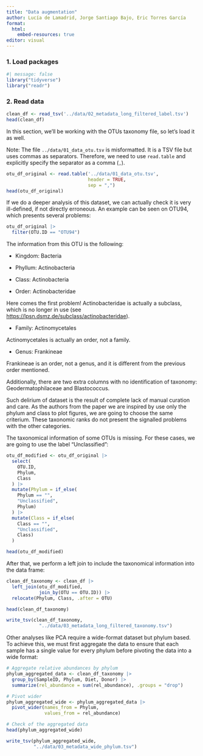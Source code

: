 ```yaml
---
title: "Data augmentation"
author: Lucía de Lamadrid, Jorge Santiago Bajo, Eric Torres García
format:
  html:
    embed-resources: true
editor: visual
---
```


### 1. Load packages

```r
#| message: false 
library("tidyverse") 
library("readr")
```

### 2. Read data

```r
clean_df <- read_tsv('../data/02_metadata_long_filtered_label.tsv')
head(clean_df)
```

In this section, we'll be working with the OTUs taxonomy file, so let's load it as well.

Note: The file `../data/01_data_otu.tsv` is misformatted. It is a TSV file but uses commas as separators. Therefore, we need to use `read.table` and explicitly specify the separator as a comma (`,`).

```r
otu_df_original <- read.table('../data/01_data_otu.tsv', 
                              header = TRUE, 
                              sep = ",")
head(otu_df_original)
```

If we do a deeper analysis of this dataset, we can actually check it is very ill-defined, if not directly erroneous. An example can be seen on OTU94, which presents several problems:

```r
otu_df_original |> 
  filter(OTU.ID == "OTU94")
```

The information from this OTU is the following:

-   Kingdom: Bacteria

-   Phyllum: Actinobacteria

-   Class: Actinobacteria

-   Order: Actinobacteridae

Here comes the first problem! Actinobacteridae is actually a subclass, which is no longer in use (see <https://lpsn.dsmz.de/subclass/actinobacteridae>).

-   Family: Actinomycetales

Actinomycetales is actually an order, not a family.

-   Genus: Frankineae

Frankineae is an order, not a genus, and it is different from the previous order mentioned.

Additionally, there are two extra columns with no identification of taxonomy: Geodermatophilaceae and Blastococcus.

Such delirium of dataset is the result of complete lack of manual curation and care. As the authors from the paper we are inspired by use only the phylum and class to plot figures, we are going to choose the same criterium. These taxonomic ranks do not present the signalled problems with the other categories.

The taxonomical information of some OTUs is missing. For these cases, we are going to use the label "Unclassified":

```r
otu_df_modified <- otu_df_original |> 
  select(
    OTU.ID, 
    Phylum, 
    Class
  ) |> 
  mutate(Phylum = if_else(
    Phylum == "",
    "Unclassified",
    Phylum)
  ) |> 
  mutate(Class = if_else(
    Class == "", 
    "Unclassified", 
    Class)
  )

head(otu_df_modified)
```

After that, we perform a left join to include the taxonomical information into the data frame:

```r
clean_df_taxonomy <- clean_df |>  
  left_join(otu_df_modified, 
            join_by(OTU == OTU.ID)) |> 
  relocate(Phylum, Class, .after = OTU) 

head(clean_df_taxonomy)
```

```r
write_tsv(clean_df_taxonomy, 
            "../data/03_metadata_long_filtered_taxonomy.tsv")
```

Other analyses like PCA require a wide-format dataset but phylum based. To achieve this, we must first aggregate the data to ensure that each sample has a single value for every phylum before pivoting the data into a wide format:

```r
# Aggregate relative abundances by phylum
phylum_aggregated_data <- clean_df_taxonomy |>
  group_by(SampleID, Phylum, Diet, Donor) |> 
  summarize(rel_abundance = sum(rel_abundance), .groups = "drop")

# Pivot wider
phylum_aggregated_wide <- phylum_aggregated_data |> 
  pivot_wider(names_from = Phylum, 
              values_from = rel_abundance)

# Check of the aggregated data
head(phylum_aggregated_wide)
```

```r
write_tsv(phylum_aggregated_wide, 
          "../data/03_metadata_wide_phylum.tsv")
```

